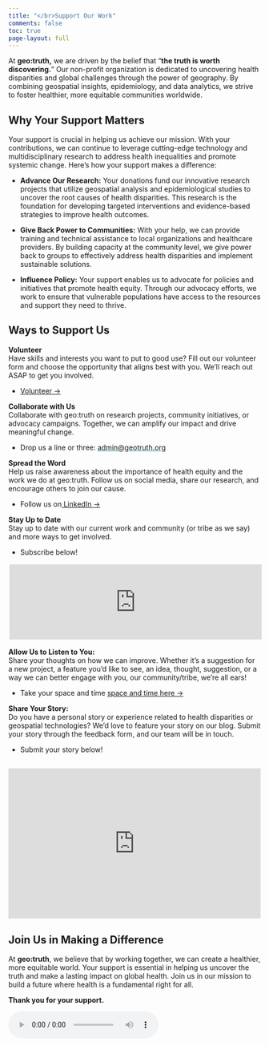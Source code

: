 ```yaml
---
title: "</br>Support Our Work"
comments: false
toc: true
page-layout: full
---
```


At **geo:truth,** we are driven by the belief that "**the truth is worth discovering.**" Our non-profit organization is dedicated to uncovering health disparities and global challenges through the power of geography. By combining geospatial insights, epidemiology, and data analytics, we strive to foster healthier, more equitable communities worldwide.

## Why Your Support Matters

Your support is crucial in helping us achieve our mission. With your contributions, we can continue to leverage cutting-edge technology and multidisciplinary research to address health inequalities and promote systemic change. Here’s how your support makes a difference:

-   **Advance Our Research:** Your donations fund our innovative research projects that utilize geospatial analysis and epidemiological studies to uncover the root causes of health disparities. This research is the foundation for developing targeted interventions and evidence-based strategies to improve health outcomes.

-   **Give Back Power to Communities:** With your help, we can provide training and technical assistance to local organizations and healthcare providers. By building capacity at the community level, we give power back to groups to effectively address health disparities and implement sustainable solutions.

-   **Influence Policy:** Your support enables us to advocate for policies and initiatives that promote health equity. Through our advocacy efforts, we work to ensure that vulnerable populations have access to the resources and support they need to thrive.

## Ways to Support Us

<!-- -   **Buy Us a Cup of Coffee:** Your financial contributions directly impact our ability to conduct research, provide training, and advocate for change. Every donation, no matter the size, helps us move closer to a world where health equity is a reality. Support us with as much as a cup of coffee ($5). -->

<!-- ```{=html} -->
<!-- <div class="grid"> -->
<!--   <div class="g-col-12 g-col-md-8 align-self-center"> -->
<!--   <div class="g-col-12 g-col-md-4 align-self-center"> -->
<!--     <script type="text/javascript" src="https://cdnjs.buymeacoffee.com/1.0.0/button.prod.min.js" data-name="bmc-button" data-slug="geotruth" data-color="#DDDDDD" data-emoji=""  data-font="Poppins" data-text="Buy Us Coffee" data-outline-color="#000000" data-font-color="#000000" data-coffee-color="#00A9A3" ></script> -->
<!--   </div>   -->
<!--   </div>   -->
<!-- </div>  -->
<!-- <p> -->
<!-- ``` -->
**Volunteer** \
Have skills and interests you want to put to good use? Fill out our volunteer form and choose the opportunity that aligns best with you. We’ll reach out ASAP to get you involved. 

- [Volunteer →](https://geo-truth.beehiiv.com/forms/8ac10818-e8dc-4e28-bc13-e1572996df5d)

**Collaborate with Us** \
Collaborate with geo:truth on research projects, community initiatives, or advocacy campaigns. Together, we can amplify our impact and drive meaningful change.

- Drop us a line or three: <a href="mailto:admin@geotruth.org">[admin\@geotruth.org]{style="text-decoration: underline;   text-decoration-color: #00A9A3;"}</a> </br>

**Spread the Word** \
Help us raise awareness about the importance of health equity and the work we do at geo:truth. Follow us on social media, share our research, and encourage others to join our cause.

- Follow us on<a href="https://www.linkedin.com/company/geo-truth" target="_blank"> LinkedIn →</a>

**Stay Up to Date** \
Stay up to date with our current work and community (or tribe as we say) and more ways to get involved.

- Subscribe below!


```{=html}
    <iframe src="https://embeds.beehiiv.com/31232ad7-87c1-4e84-a9fb-0c59545186b7?slim=tru" data-test-id="beehiiv-embed" frameborder="0" scrolling="no" style="margin: 0; border-radius: 0px !important; background-color: transparent; width:100%; padding: 2px">
    <script type="text/javascript" async src="https://embeds.beehiiv.com/attribution.js"></script>
    
    </iframe>
```

**Allow Us to Listen to You:** \
Share your thoughts on how we can improve. Whether it’s a suggestion for a new project, a feature you'd like to see, an idea, thought, suggestion, or a way we can better engage with you, our community/tribe, we’re all ears!

- Take your space and time <a href ="/listen/index.html">space and time here →</a>

**Share Your Story:** \
Do you have a personal story or experience related to health disparities or geospatial technologies? We’d love to feature your story on our blog. Submit your story through the feedback form, and our team will be in touch.

- Submit your story below!

<iframe src="https://docs.google.com/forms/d/e/1FAIpQLScrPges0mg-Hy9ZGCq54audATzpVDhXCYKrbjXDiflEzpmckw/viewform?embedded=true" width=100%,  height="300" frameborder="0" marginheight="0" marginwidth="0">Loading…</iframe>
------------------------------------------------------------------------



## Join Us in Making a Difference

At **geo:truth**, we believe that by working together, we can create a healthier, more equitable world. Your support is essential in helping us uncover the truth and make a lasting impact on global health. Join us in our mission to build a future where health is a fundamental right for all.

**Thank you for your support.**

<audio controls autoplay loop>

<source src="/audio/videoluminous.mp4" type="audio/mpeg">

Your browser does not support the audio tag. </audio>

------------------------------------------------------------------------
